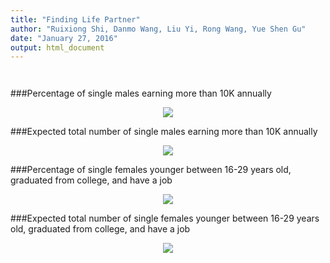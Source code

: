 ```yaml
---
title: "Finding Life Partner"
author: "Ruixiong Shi, Danmo Wang, Liu Yi, Rong Wang, Yue Shen Gu"
date: "January 27, 2016"
output: html_document
---
```


```r

```


```r
```

###Percentage of single males earning more than 10K annually 
<p align="center"><img src="sugarDaddyPerc.png" ></p>

###Expected total number of single males earning more than 10K annually
<p align="center"><img src="sugarDaddyNum.png" ></p>

###Percentage of single females younger between 16-29 years old, graduated from college, and have a job
<p align="center"><img src="perfectGirlPerc.png" ></p>

###Expected total number of single females younger between 16-29 years old, graduated from college, and have a job
<p align="center"><img src="perfectGirlNum.png" ></p>


```r
 

```
